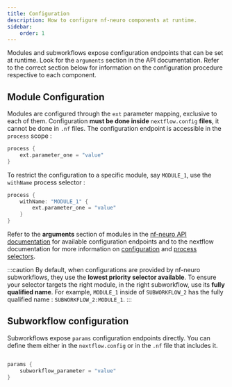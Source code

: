 ```yaml
---
title: Configuration
description: How to configure nf-neuro components at runtime.
sidebar:
    order: 1
---
```


Modules and subworkflows expose configuration endpoints that can be set at runtime. Look for the `arguments` section in
the API documentation. Refer to the correct section below for information on the configuration procedure respective to
each component.

## Module Configuration

Modules are configured through the `ext` parameter mapping, exclusive to each of them. Configuration **must be done
inside** `nextflow.config` **files**, it cannot be done in `.nf` files. The configuration endpoint is accessible in the
`process` scope :

```groovy
process {
    ext.parameter_one = "value"
}
```

To restrict the configuration to a specific module, say `MODULE_1`, use the `withName` process selector :

```groovy
process {
    withName: "MODULE_1" {
        ext.parameter_one = "value"
    }
}
```

Refer to the **arguments** section of modules in the [nf-neuro API documentation](/nf-neuro/api/categories) for
available configuration endpoints and to the nextflow documentation for more information on
[configuration](https://www.nextflow.io/docs/latest/config.html) and
[process selectors](https://www.nextflow.io/docs/latest/config.html#process-selectors).

:::caution
By default, when configurations are provided by nf-neuro subworkflows, they use the **lowest priority selector available**.
To ensure your selector targets the right module, in the right subworkflow, use its **fully qualified name**. For example,
`MODULE_1` inside of `SUBWORKFLOW_2` has the fully qualified name : `SUBWORKFLOW_2:MODULE_1`.
:::

## Subworkflow configuration

Subworkflows expose `params` configuration endpoints directly. You can define them either in the `nextflow.config` or in
the `.nf` file that includes it.

```groovy

params {
    subworkflow_parameter = "value"
}
```
